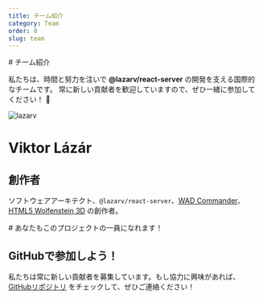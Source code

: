 ```yaml
---
title: チーム紹介
category: Team
order: 0
slug: team
---
```



<div className="container text-center max-w-xl mx-auto [&>h1]:text-4xl [&>p]:text-lg [&>p]:text-gray-700 dark:[&>p]:text-gray-400">
# チーム紹介

私たちは、時間と努力を注いで **@lazarv/react-server** の開発を支える国際的なチームです。
常に新しい貢献者を歓迎していますので、ぜひ一緒に参加してください！ 🚀

</div>

<div className="flex flex-wrap justify-center gap-4 my-8">
<TeamMember github="https://github.com/lazarv" x="https://twitter.com/lazarv1982" bsky="https://bsky.app/profile/lazarv.dev">
  <img src="https://avatars.githubusercontent.com/u/1749493?v=4" alt="lazarv" />

# Viktor Lázár

## 創作者

ソフトウェアアーキテクト、`@lazarv/react-server`、[WAD Commander](https://wadcmd.com)、[HTML5 Wolfenstein 3D](https://wolf3d.wadcmd.com) の創作者。
</TeamMember>

<TeamMember>
# あなたもこのプロジェクトの一員になれます！

## GitHubで参加しよう！

私たちは常に新しい貢献者を募集しています。もし協力に興味があれば、[GitHubリポジトリ](https://github.com/lazarv/react-server) をチェックして、ぜひご連絡ください！
</TeamMember>
</div>

